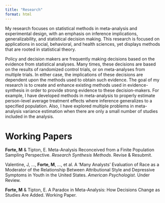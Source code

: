 ```yaml
---
title: "Research"
format: html
---
```

My research focuses on statistical methods in meta-analysis and experimental design, with an emphasis on inference implications, generalizability, and statistical decision making. This research is focused on applications in social, behavioral, and health sciences, yet displays methods that are rooted in statistical theory.

Policy and decision makers are frequently making decisions based on the evidence from statistical analyses. Many times, these decisions are based on the results of randomized control trials, or on meta-analyses from multiple trials. In either case, the implications of these decisions are dependent upon the methods used to obtain such evidence. The goal of my research is to create and enhance existing methods used in evidence-synthesis in order to provide strong evidence to these decision-makers. For example, I have developed methods in meta-analysis to properly estimate person-level average treatment effects where inference generalizes to a specified population. Also, I have explored multiple problems in meta-analysis variance estimation when there are only a small number of studies included in the analysis.

# Working Papers
**Forte, M** & Tipton, E. Meta-Analysis Reconceived from a Finite Population Sampling Perspective. *Research Synthesis Methods*. Revise & Resubmit.

Valentine, J, …, **Forte, M**, …, et al. A ‘Many Analysts’ Evaluation of Race as a Moderator of the Relationship Between Attributional Style and Depressive Symptoms in Youth in the United States. *American Psychologist*. Under Review.

**Forte, M** & Tipton, E. A Paradox in Meta-Analysis: How Decisions Change as Studies Are Added. Working Paper.

